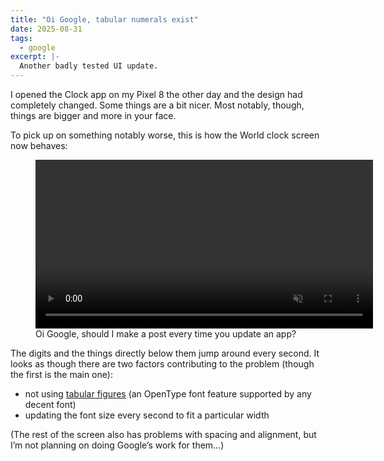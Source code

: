 ```yaml
---
title: "Oi Google, tabular numerals exist"
date: 2025-08-31
tags:
  - google
excerpt: |-
  Another badly tested UI update.
---
```



I opened the Clock app on my Pixel 8 the other day and the design had completely
changed. Some things are a bit nicer. Most notably, though, things are bigger
and more in your face.

To pick up on something notably worse, this is how the World clock screen now
behaves:

<figure>
  <video width="540" autoPlay controls loop muted playsInline>
    <source src={android_clock_tabular_mp4} type="video/mp4" />
  </video>
  <figcaption>
    Oi Google, should I make a post every time you update an app?
  </figcaption>
</figure>

The digits and the things directly below them jump around every second. It looks
as though there are two factors contributing to the problem (though the first is
the main one):

- not using
  [tabular figures](https://www.myfonts.com/pages/fontscom-learning-fontology-level-3-numbers-proportional-vs-tabular-figures)
  (an OpenType font feature supported by any decent font)
- updating the font size every second to fit a particular width

(The rest of the screen also has problems with spacing and alignment, but I’m
not planning on doing Google’s work for them…)
